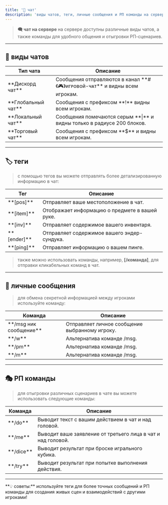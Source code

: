 ```yaml
---
title: '💬 чат'
description: 'виды чатов, теги, личные сообщения и РП команды на сервере'
---
```


> **🗨️ чат на сервере**
> на сервере доступны различные виды чатов, а также команды для удобного общения и отыгровки РП-сценариев.

---

## 📢 виды чатов

<div style={{display: 'flex', justifyContent: 'center', marginBottom: '20px'}}>
  <table style={{borderCollapse: 'collapse', fontSize: '18px', textAlign: 'center'}}>
    <thead>
      <tr>
        <th style={{border: '1px solid ', padding: '8px', background: ''}}>Тип чата</th>
        <th style={{border: '1px solid ', padding: '8px', background: ''}}>Описание</th>
      </tr>
    </thead>
    <tbody>
      <tr>
        <td style={{border: '1px solid ', padding: '8px'}}>**Дискорд чат**</td>
        <td style={{border: '1px solid ', padding: '8px'}}>Сообщения отправляются в канал **#《🎮》игᴘᴏʙᴏй-чᴀт** и видны всем игрокам.</td>
      </tr>
      <tr>
        <td style={{border: '1px solid ', padding: '8px'}}>**Глобальный чат**</td>
        <td style={{border: '1px solid ', padding: '8px'}}>Сообщения с префиксом **!** видны всем игрокам.</td>
      </tr>
      <tr>
        <td style={{border: '1px solid ', padding: '8px'}}>**Локальный чат**</td>
        <td style={{border: '1px solid ', padding: '8px'}}>Сообщения помечаются серым **|** и видны только в радиусе 200 блоков.</td>
      </tr>
      <tr>
        <td style={{border: '1px solid ', padding: '8px'}}>**Торговый чат**</td>
        <td style={{border: '1px solid ', padding: '8px'}}>Сообщения с префиксом **$** и видны всем игрокам.</td>
      </tr>
    </tbody>
  </table>
</div>

---

## 🏷️ теги

> с помощью тегов вы можете отправлять более детализированную информацию в чат:

<div style={{display: 'flex', justifyContent: 'center', marginBottom: '20px'}}>
  <table style={{borderCollapse: 'collapse', fontSize: '18px', textAlign: 'center'}}>
    <thead>
      <tr>
        <th style={{border: '1px solid ', padding: '8px', background: ''}}>Тег</th>
        <th style={{border: '1px solid ', padding: '8px', background: ''}}>Описание</th>
      </tr>
    </thead>
    <tbody>
      <tr>
        <td style={{border: '1px solid ', padding: '8px'}}>**[pos]**</td>
        <td style={{border: '1px solid ', padding: '8px'}}>Отправляет ваше местоположение в чат.</td>
      </tr>
      <tr>
        <td style={{border: '1px solid ', padding: '8px'}}>**[item]**</td>
        <td style={{border: '1px solid ', padding: '8px'}}>Отображает информацию о предмете в вашей руке.</td>
      </tr>
      <tr>
        <td style={{border: '1px solid ', padding: '8px'}}>**[inv]**</td>
        <td style={{border: '1px solid ', padding: '8px'}}>Отправляет содержимое вашего инвентаря.</td>
      </tr>
      <tr>
        <td style={{border: '1px solid ', padding: '8px'}}>**[ender]**</td>
        <td style={{border: '1px solid ', padding: '8px'}}>Отправляет содержимое вашего эндер-сундука.</td>
      </tr>
      <tr>
        <td style={{border: '1px solid ', padding: '8px'}}>**[ping]**</td>
        <td style={{border: '1px solid ', padding: '8px'}}>Отправляет информацию о вашем пинге.</td>
      </tr>
    </tbody>
  </table>
</div>

> также можно использовать команды, например, **[/команда]**, для отправки кликабельных команд в чат.

---

## 📩 личные сообщения

> для обмена секретной информацией между игроками используйте команду:

<div style={{display: 'flex', justifyContent: 'center', marginBottom: '20px'}}>
  <table style={{borderCollapse: 'collapse', fontSize: '18px', textAlign: 'center'}}>
    <thead>
      <tr>
        <th style={{border: '1px solid ', padding: '8px', background: ''}}>Команда</th>
        <th style={{border: '1px solid ', padding: '8px', background: ''}}>Описание</th>
      </tr>
    </thead>
    <tbody>
      <tr>
        <td style={{border: '1px solid ', padding: '8px'}}>**/msg ник сообщение**</td>
        <td style={{border: '1px solid ', padding: '8px'}}>Отправляет личное сообщение выбранному игроку.</td>
      </tr>
      <tr>
        <td style={{border: '1px solid ', padding: '8px'}}>**/w**</td>
        <td style={{border: '1px solid ', padding: '8px'}}>Альтернатива команде /msg.</td>
      </tr>
      <tr>
        <td style={{border: '1px solid ', padding: '8px'}}>**/pm**</td>
        <td style={{border: '1px solid ', padding: '8px'}}>Альтернатива команде /msg.</td>
      </tr>
      <tr>
        <td style={{border: '1px solid ', padding: '8px'}}>**/m**</td>
        <td style={{border: '1px solid ', padding: '8px'}}>Альтернатива команде /msg.</td>
      </tr>
    </tbody>
  </table>
</div>

---

## 🎭 РП команды

> для отыгровки различных сценариев в чате вы можете использовать следующие команды:

<div style={{display: 'flex', justifyContent: 'center', marginBottom: '20px'}}>
  <table style={{borderCollapse: 'collapse', fontSize: '18px', textAlign: 'center'}}>
    <thead>
      <tr>
        <th style={{border: '1px solid ', padding: '8px', background: ''}}>Команда</th>
        <th style={{border: '1px solid ', padding: '8px', background: ''}}>Описание</th>
      </tr>
    </thead>
    <tbody>
      <tr>
        <td style={{border: '1px solid ', padding: '8px'}}>**/do**</td>
        <td style={{border: '1px solid ', padding: '8px'}}>Выводит текст с вашим действием в чат и над головой.</td>
      </tr>
      <tr>
        <td style={{border: '1px solid #', padding: '8px'}}>**/me**</td>
        <td style={{border: '1px solid ', padding: '8px'}}>Выводит ваше заявление от третьего лица в чат и над головой.</td>
      </tr>
      <tr>
        <td style={{border: '1px solid ', padding: '8px'}}>**/dice**</td>
        <td style={{border: '1px solid ', padding: '8px'}}>Выводит результат при броске игрального кубика.</td>
      </tr>
      <tr>
        <td style={{border: '1px solid ', padding: '8px'}}>**/try**</td>
        <td style={{border: '1px solid ', padding: '8px'}}>Выводит результат при попытке выполнения действия.</td>
      </tr>
    </tbody>
  </table>
</div>

---

<Note>
 **💡 советы:**
 используйте теги для более точных сообщений и РП команды для создания живых сцен и взаимодействий с другими игроками!
</Note>

